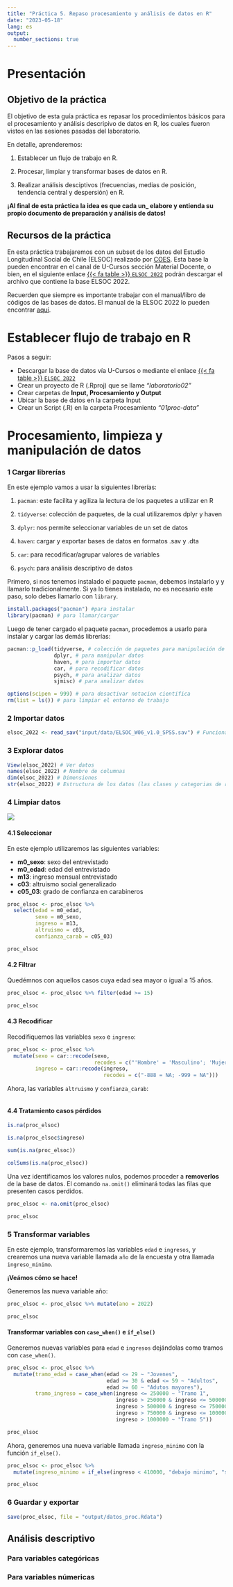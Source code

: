 ```yaml
---
title: "Práctica 5. Repaso procesamiento y análisis de datos en R"
date: "2023-05-18"
lang: es
output:
  number_sections: true
---
```


# Presentación

## Objetivo de la práctica

El objetivo de esta guía práctica es repasar los procedimientos básicos para el procesamiento y análisis descripivo de datos en R, los cuales fueron vistos en las sesiones pasadas del laboratorio.

En detalle, aprenderemos:

1.  Establecer un flujo de trabajo en R.

2.  Procesar, limpiar y transformar bases de datos en R.

3.  Realizar análisis desciptivos (frecuencias, medias de posición, tendencia central y despersión) en R.


**¡Al final de esta práctica la idea es que cada un\_ elabore y entienda su propio documento de preparación y análisis de datos!**

## Recursos de la práctica

En esta práctica trabajaremos con un subset de los datos del Estudio Longitudinal Social de Chile (ELSOC) realizado por [COES](https://coes.cl/encuesta-panel/). Esta base la pueden encontrar en el canal de U-Cursos sección Material Docente, o bien, en el siguiente enlace [{{< fa table >}} `ELSOC 2022`](https://github.com/Andreas-Lafferte/descriptiva/raw/main/content/input/data/ELSOC_W06_v1.0_SPSS.sav) podrán descargar el archivo que contiene la base ELSOC 2022.

Recuerden que siempre es importante trabajar con el manual/libro de códigos de las bases de datos. El manual de la ELSOC 2022 lo pueden encontrar [aquí](https://coes.cl/wp-content/uploads/Listado-de-Variables-ELSOC-2.xlsx).


# Establecer flujo de trabajo en R

Pasos a seguir: 

- Descargar la base de datos vía U-Cursos o mediante el enlace [{{< fa table >}} `ELSOC 2022`](https://github.com/Andreas-Lafferte/descriptiva/raw/main/content/input/data/ELSOC_W06_v1.0_SPSS.sav) 
- Crear un proyecto de R (.Rproj) que se llame _"laboratorio02"_
- Crear carpetas de **Input, Procesamiento y Output**
- Ubicar la base de datos en la carpeta Input
- Crear un Script (.R) en la carpeta Procesamiento _"01proc-data"_ 


# Procesamiento, limpieza y manipulación de datos

### 1 Cargar librerías

En este ejemplo vamos a usar la siguientes librerías:

1.  `pacman`: este facilita y agiliza la lectura de los paquetes a utilizar en R

2.  `tidyverse`: colección de paquetes, de la cual utilizaremos dplyr y haven

3.  `dplyr`: nos permite seleccionar variables de un set de datos

4.  `haven`: cargar y exportar bases de datos en formatos .sav y .dta

5.  `car`: para recodificar/agrupar valores de variables

6. `psych`: para análisis descriptivo de datos


Primero, si nos tenemos instalado el paquete `pacman`, debemos instalarlo y y llamarlo tradicionalmente. Si ya lo tienes instalado, no es necesario este paso, solo debes llamarlo con `library`.

```r
install.packages("pacman") #para instalar
library(pacman) # para llamar/cargar
```

Luego de tener cargado el paquete `pacman`, procedemos a usarlo para instalar y cargar las demás librerías:

```r
pacman::p_load(tidyverse, # colección de paquetes para manipulación de datos
               dplyr, # para manipular datos
               haven, # para importar datos
               car, # para recodificar datos
               psych, # para analizar datos
               sjmisc) # para analizar datos

options(scipen = 999) # para desactivar notacion cientifica
rm(list = ls()) # para limpiar el entorno de trabajo
```


### 2 Importar datos

```r
elsoc_2022 <- read_sav("input/data/ELSOC_W06_v1.0_SPSS.sav") # Funciona 
```


### 3 Explorar datos

```r
View(elsoc_2022) # Ver datos
names(elsoc_2022) # Nombre de columnas
dim(elsoc_2022) # Dimensiones
str(elsoc_2022) # Estructura de los datos (las clases y categorias de repuesta)
```


### 4 Limpiar datos

![](../images/clean.data.jpg)

#### 4.1 Seleccionar

En este ejemplo utilizaremos las siguientes variables: 

 * **m0_sexo**: sexo del entrevistado
 * **m0_edad**: edad del entrevistado
 * **m13**: ingreso mensual entrevistado
 * **c03**: altruismo social generalizado
 * **c05_03**: grado de confianza en carabineros
 
```r
proc_elsoc <- proc_elsoc %>% 
  select(edad = m0_edad,
         sexo = m0_sexo,
         ingreso = m13,
         altruismo = c03,
         confianza_carab = c05_03)

proc_elsoc
```


#### 4.2 Filtrar

Quedémnos con aquellos casos cuya edad sea mayor o igual a 15 años.

```r
proc_elsoc <- proc_elsoc %>% filter(edad >= 15)

proc_elsoc
```



#### 4.3 Recodificar

Recodifiquemos las variables `sexo` e `ingreso`:

```r
proc_elsoc <- proc_elsoc %>% 
  mutate(sexo = car::recode(sexo,
                            recodes = c("'Hombre' = 'Masculino'; 'Mujer' = 'Femenino'")),
         ingreso = car::recode(ingreso, 
                               recodes = c("-888 = NA; -999 = NA")))
```


Ahora, las variables `altruismo` y `confianza_carab`: 

```r


```


#### 4.4 Tratamiento casos pérdidos

```r
is.na(proc_elsoc)

is.na(proc_elsoc$ingreso)
```

```r
sum(is.na(proc_elsoc))

```

```r
colSums(is.na(proc_elsoc))
```

Una vez identificamos los valores nulos, podemos proceder a **removerlos** de la base de datos. El comando `na.omit()` eliminará todas las filas que presenten casos perdidos.

```r
proc_elsoc <- na.omit(proc_elsoc)

proc_elsoc
```

### 5 Transformar variables 

En este ejemplo, transformaremos las variables `edad` e `ingresos`, y crearemos una nueva variable llamada `año` de la encuesta y otra llamada `ingreso_minimo`. 

**¡Veámos cómo se hace!**

Generemos las nueva variable año:

```r
proc_elsoc <- proc_elsoc %>% mutate(ano = 2022)

proc_elsoc
```


#### Transformar variables con `case_when()` e `if_else()`

Generemos nuevas variables para `edad` e `ingresos` dejándolas como tramos con `case_when()`. 

```r
proc_elsoc <- proc_elsoc %>% 
  mutate(tramo_edad = case_when(edad <= 29 ~ "Jovenes",
                                edad >= 30 & edad <= 59 ~ "Adultos",
                                edad >= 60 ~ "Adutos mayores"),
         tramo_ingreso = case_when(ingreso <= 250000 ~ "Tramo 1",
                                   ingreso > 250000 & ingreso <= 500000 ~ "Tramo 2",
                                   ingreso > 500000 & ingreso <= 750000 ~ "Tramo 3",
                                   ingreso > 750000 & ingreso <= 1000000 ~ "Tramo 4",
                                   ingreso > 1000000 ~ "Tramo 5"))

proc_elsoc
```


Ahora, generemos una nueva variable llamada `ingreso_minimo` con la función `if_else()`.

```r

proc_elsoc <- proc_elsoc %>% 
  mutate(ingreso_minimo = if_else(ingreso < 410000, "debajo minimo", "sobre minimo"))

proc_elsoc
```


### 6 Guardar y exportar

```r
save(proc_elsoc, file = "output/datos_proc.Rdata")
```


## Análisis descriptivo

### Para variables categóricas



### Para variables númericas 





